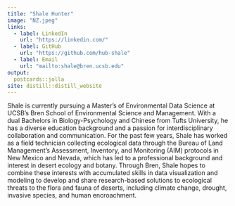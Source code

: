 ```yaml
---
title: "Shale Hunter"
image: "NZ.jpeg"
links:
  - label: LinkedIn
    url: "https://linkedin.com/"
  - label: GitHub
    url: "https://github.com/hub-shale"
  - label: Email
    url: "mailto:shale@bren.ucsb.edu"
output:
  postcards::jolla
site: distill::distill_website
---
```

 
Shale is currently pursuing a Master's of Environmental Data Science at UCSB's Bren School of Environmental Science and Management. With a dual Bachelors in Biology-Psychology and Chinese from Tufts University, he has a diverse education background and a passion for interdisciplinary collaboration and communication. For the past few years, Shale has worked as a field technician collecting ecological data through the Bureau of Land Management's Assessment, Inventory, and Monitoring (AIM) protocols in New Mexico and Nevada, which has led to a professional background and interest in desert ecology and botany. Through Bren, Shale hopes to combine these interests with accumulated skills in data visualization and modeling to develop and share research-based solutions to ecological threats to the flora and fauna of deserts, including climate change, drought, invasive species, and human encroachment.
